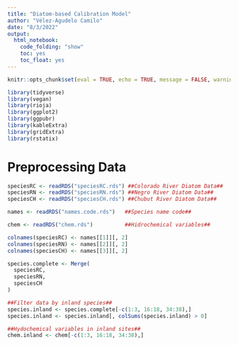 ```yaml
---
title: "Diatom-based Calibration Model"
author: "Vélez-Agudelo Camilo"
date: "8/3/2022"
output:
  html_notebook:
    code_folding: "show"
    toc: yes
    toc_float: yes
---
```


```r
knitr::opts_chunk$set(eval = TRUE, echo = TRUE, message = FALSE, warning = FALSE)

library(tidyverse)
library(vegan)
library(rioja)
library(ggplot2)
library(ggpubr)
library(kableExtra)
library(gridExtra)
library(rstatix)
```

# **Preprocessing Data** #
```r

speciesRC <- readRDS("speciesRC.rds") ##Colorado River Diatom Data##
speciesRN <- readRDS("speciesRN.rds") ##Negro River Diatom Data##
speciesCH <- readRDS("speciesCH.rds") ##Chubut River Diatom Data##

names <- readRDS("names.code.rds")   ##Species name code## 

chem <- readRDS("chem.rds")          ##Hidrochemical variables##
```

```r
colnames(speciesRC) <- names[[1]][, 2]
colnames(speciesRN) <- names[[2]][, 2]
colnames(speciesCH) <- names[[3]][, 2]

species.complete <- Merge(
  speciesRC,
  speciesRN,
  speciesCH
)

##Filter data by inland species##
species.inland <- species.complete[-c(1:3, 16:18, 34:38),]
species.inland <- species.inland[, colSums(species.inland) > 0]

##Hydochemical variables in inland sites##
chem.inland <- chem[-c(1:3, 16:18, 34:38),]
```







